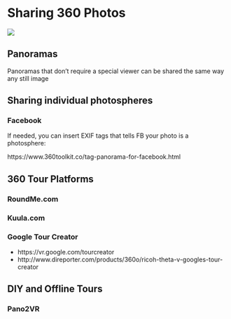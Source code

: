 # Sharing 360 Photos

![](images/work-in-progress_300x177.png)

## Panoramas

Panoramas that don't require a special viewer can be shared the same way any still image 

## Sharing individual photospheres

### Facebook

If needed, you can insert EXIF tags that tells FB your photo is a photosphere:

https://www.360toolkit.co/tag-panorama-for-facebook.html

## 360 Tour Platforms

### RoundMe.com

### Kuula.com

### Google Tour Creator

- https://vr.google.com/tourcreator
- http://www.direporter.com/products/360o/ricoh-theta-v-googles-tour-creator


## DIY and Offline Tours

### Pano2VR




